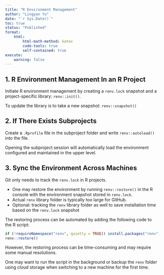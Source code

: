 ```yaml
---
title: "R Environment Management"
author: "Lingyan Yu"
date: "`r Sys.Date()`"
toc: true
status: "Published"
format:
    html:
        html-math-method: katex
        code-tools: true
        self-contained: true
execute: 
    warning: false
---
```


## 1. R Environment Management In an R Project

Initiate R environment management by creating a `renv.lock` snapshot and a
project-specific library: `renv::init()`.

To update the library is to take a new snapshot: `renv::snapshot()`

## 2. If There Exists Subprojects

Create a `.Rprofile` file in the subproject folder and write `renv::autoload()`
into the file.

Opening the subproject session will automatically load the environment
configured and maintained in the upper level.

## 3. Sync the Environment Across Machines

Git only needs to track the `renv.lock` in R projects.

-   One may restore the environment by running `renv::restore()` in the R console
    with the environment snapshot stored in `renv.lock`.
-   Actual `renv` library folder is typically too large for GitHub.
-   Optional: tracking the `renv` library folder as well to save installation
    time based on the `renv.lock` snapshot

The restoring process can be automated by adding the following code to the R
script:

```r
if (!requireNamespace("renv", quietly = TRUE)) install.packages("renv")
renv::restore()
```

However, the restoring process can be time-consuming and may require some manual
resolutions.

One may want to run the script in the background or backup the `renv` folder
using cloud storage when switching to a new machine for the first time.
